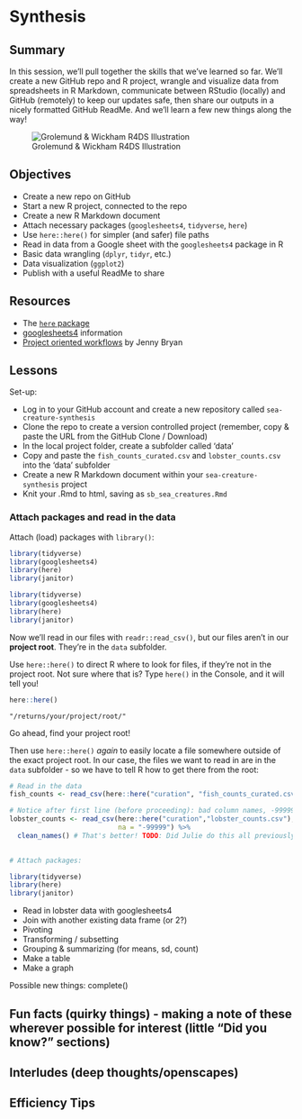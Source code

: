 # Synthesis {#synthesis}

## Summary

In this session, we'll pull together the skills that we've learned so far. We'll create a new GitHub repo and R project, wrangle and visualize data from spreadsheets in R Markdown, communicate between RStudio (locally) and GitHub (remotely) to keep our updates safe, then share our outputs in a nicely formatted GitHub ReadMe. And we'll learn a few new things along the way! 

![Grolemund & Wickham R4DS Illustration](img/r4ds_data-science.png)

## Objectives

- Create a new repo on GitHub
- Start a new R project, connected to the repo 
- Create a new R Markdown document 
- Attach necessary packages (`googlesheets4`, `tidyverse`, `here`)
- Use `here::here()` for simpler (and safer) file paths
- Read in data from a Google sheet with the `googlesheets4` package in R
- Basic data wrangling (`dplyr`, `tidyr`, etc.)
- Data visualization (`ggplot2`)
- Publish with a useful ReadMe to share

## Resources

- The [`here` package](https://github.com/r-lib/here)
- [googlesheets4](https://github.com/tidyverse/googlesheets4) information
- [Project oriented workflows](https://www.tidyverse.org/blog/2017/12/workflow-vs-script/) by Jenny Bryan

## Lessons

Set-up:

- Log in to your GitHub account and create a new repository called `sea-creature-synthesis`
- Clone the repo to create a version controlled project (remember, copy & paste the URL from the GitHub Clone / Download)
- In the local project folder, create a subfolder called 'data'
- Copy and paste the `fish_counts_curated.csv` and `lobster_counts.csv` into the 'data' subfolder
- Create a new R Markdown document within your `sea-creature-synthesis` project
- Knit your .Rmd to html, saving as `sb_sea_creatures.Rmd`

### Attach packages and read in the data

Attach (load) packages with `library()`:
```r

library(tidyverse)
library(googlesheets4)
library(here)  
library(janitor) 
```

```r

library(tidyverse)
library(googlesheets4)
library(here)  
library(janitor) 
```

Now we'll read in our files with `readr::read_csv()`, but our files aren't in our **project root**. They're in the `data` subfolder.

Use `here::here()` to direct R where to look for files, if they're not in the project root. Not sure where that is? Type `here()` in the Console, and it will tell you! 

```r
here::here()
```

`"/returns/your/project/root/"`

Go ahead, find your project root!

Then use `here::here()` *again* to easily locate a file somewhere outside of the exact project root. In our case, the files we want to read in are in the `data` subfolder - so we have to tell R how to get there from the root:

```r
# Read in the data
fish_counts <- read_csv(here::here("curation", "fish_counts_curated.csv"))

# Notice after first line (before proceeding): bad column names, -99999
lobster_counts <- read_csv(here::here("curation","lobster_counts.csv"),
                           na = "-99999") %>% 
  clean_names() # That's better! TODO: Did Julie do this all previously? Fine to repeat eithe way, but best to know what's being repeated or not...
  
```

```r
# Attach packages:

library(tidyverse)
library(here)
library(janitor)

```


- Read in lobster data with googlesheets4
- Join with another existing data frame (or 2?)
- Pivoting
- Transforming / subsetting
- Grouping & summarizing (for means, sd, count)
- Make a table 
- Make a graph

Possible new things: 
complete() 

## Fun facts (quirky things) - making a note of these wherever possible for interest (little “Did you know?” sections)

## Interludes (deep thoughts/openscapes)

## Efficiency Tips

